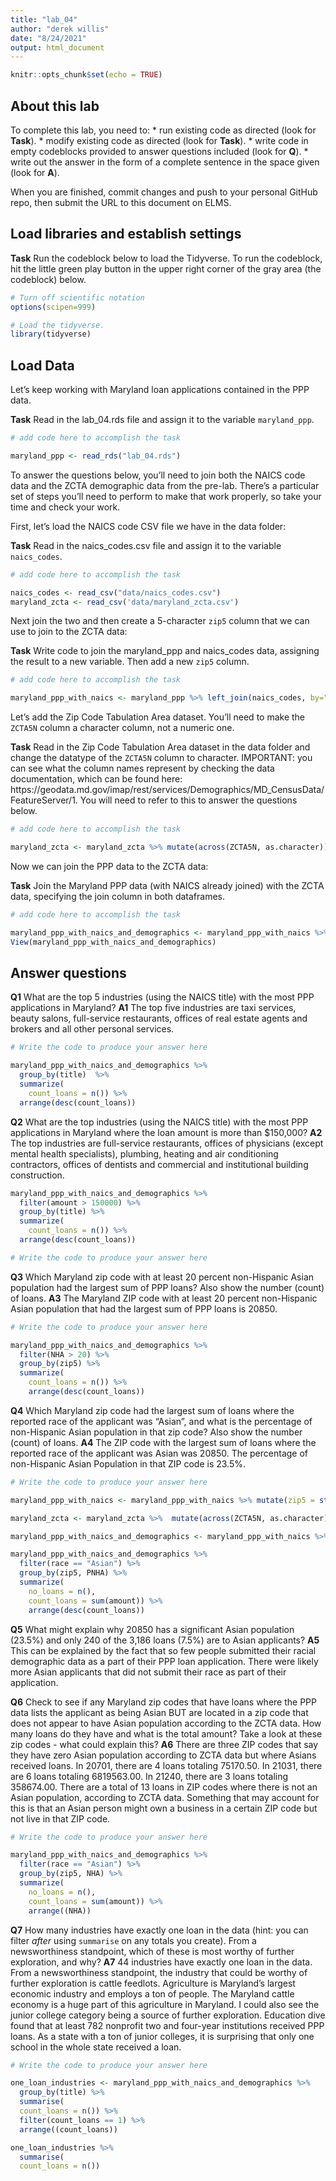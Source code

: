 ```yaml
---
title: "lab_04"
author: "derek willis"
date: "8/24/2021"
output: html_document
---
```


```r
knitr::opts_chunk$set(echo = TRUE)
```

## About this lab

To complete this lab, you need to:
* run existing code as directed (look for **Task**).
* modify existing code as directed (look for **Task**).
* write code in empty codeblocks provided to answer questions included (look for **Q**).
* write out the answer in the form of a complete sentence in the space given (look for **A**).

When you are finished, commit changes and push to your personal GitHub repo, then submit the URL to this document on ELMS.

## Load libraries and establish settings

**Task** Run the codeblock below to load the Tidyverse. To run the codeblock, hit the little green play button in the upper right corner of the gray area (the codeblock) below.

```r
# Turn off scientific notation
options(scipen=999)

# Load the tidyverse.
library(tidyverse)
```

## Load Data

Let's keep working with Maryland loan applications contained in the PPP data.

**Task** Read in the lab_04.rds file and assign it to the variable `maryland_ppp`.

```r
# add code here to accomplish the task

maryland_ppp <- read_rds("lab_04.rds")


```

To answer the questions below, you'll need to join both the NAICS code data and the ZCTA demographic data from the pre-lab. There's a particular set of steps you'll need to perform to make that work properly, so take your time and check your work.

First, let's load the NAICS code CSV file we have in the data folder:

**Task** Read in the naics_codes.csv file and assign it to the variable `naics_codes`.

```r
# add code here to accomplish the task

naics_codes <- read_csv("data/naics_codes.csv")
maryland_zcta <- read_csv('data/maryland_zcta.csv')

```

Next join the two and then create a 5-character `zip5` column that we can use to join to the ZCTA data:

**Task** Write code to join the maryland_ppp and naics_codes data, assigning the result to a new variable. Then add a new `zip5` column.

```r
# add code here to accomplish the task

maryland_ppp_with_naics <- maryland_ppp %>% left_join(naics_codes, by="naics_code") %>%  mutate(zip5 = str_sub(zip, 1, 5))


```

Let's add the Zip Code Tabulation Area dataset. You'll need to make the `ZCTA5N` column a character column, not a numeric one.

**Task** Read in the Zip Code Tabulation Area dataset in the data folder and change the datatype of the `ZCTA5N` column to character. IMPORTANT: you can see what the column names represent by checking the data documentation, which can be found here: https://geodata.md.gov/imap/rest/services/Demographics/MD_CensusData/FeatureServer/1. You will need to refer to this to answer the questions below.

```r
# add code here to accomplish the task

maryland_zcta <- maryland_zcta %>% mutate(across(ZCTA5N, as.character))

```

Now we can join the PPP data to the ZCTA data:

**Task** Join the Maryland PPP data (with NAICS already joined) with the ZCTA data, specifying the join column in both dataframes.

```r
# add code here to accomplish the task

maryland_ppp_with_naics_and_demographics <- maryland_ppp_with_naics %>% left_join(maryland_zcta, by=c("zip"="ZCTA5N"))
View(maryland_ppp_with_naics_and_demographics)

```

## Answer questions

**Q1** What are the top 5 industries (using the NAICS title) with the most PPP applications in Maryland?
**A1** The top five industries are taxi services, beauty salons, full-service restaurants, offices of real estate agents and brokers and all other personal services. 

```r
# Write the code to produce your answer here

maryland_ppp_with_naics_and_demographics %>%
  group_by(title)  %>%
  summarize(
    count_loans = n()) %>%
  arrange(desc(count_loans)) 

```

**Q2** What are the top industries (using the NAICS title) with the most PPP applications in Maryland where the loan amount is more than $150,000?
**A2** The top industries are full-service restaurants, offices of physicians (except mental health specialists), plumbing, heating and air conditioning contractors, offices of dentists and commercial and institutional building construction.

```r

maryland_ppp_with_naics_and_demographics %>%
  filter(amount > 150000) %>%
  group_by(title) %>%
  summarize(
    count_loans = n()) %>%
  arrange(desc(count_loans)) 

# Write the code to produce your answer here

```

**Q3** Which Maryland zip code with at least 20 percent non-Hispanic Asian population had the largest sum of PPP loans? Also show the number (count) of loans.
**A3** The Maryland ZIP code with at least 20 percent non-Hispanic Asian population that had the largest sum of PPP loans is 20850. 

```r
# Write the code to produce your answer here

maryland_ppp_with_naics_and_demographics %>%
  filter(NHA > 20) %>%
  group_by(zip5) %>%
  summarize(
    count_loans = n()) %>%
    arrange(desc(count_loans)) 

```

**Q4** Which Maryland zip code had the largest sum of loans where the reported race of the applicant was "Asian", and what is the percentage of non-Hispanic Asian population in that zip code? Also show the number (count) of loans.
**A4** The ZIP code with the largest sum of loans where the reported race of the applicant was Asian was 20850. The percentage of non-Hispanic Asian Population in that ZIP code is 23.5%.

```r
# Write the code to produce your answer here

maryland_ppp_with_naics <- maryland_ppp_with_naics %>% mutate(zip5 = str_sub(zip, 1, 5))

maryland_zcta <- maryland_zcta %>%  mutate(across(ZCTA5N, as.character))

maryland_ppp_with_naics_and_demographics <- maryland_ppp_with_naics %>% left_join(maryland_zcta, by=c("zip5"="ZCTA5N"))

maryland_ppp_with_naics_and_demographics %>% 
  filter(race == "Asian") %>%
  group_by(zip5, PNHA) %>%
  summarize(
    no_loans = n(),
    count_loans = sum(amount)) %>%
    arrange(desc(count_loans))

```

**Q5** What might explain why 20850 has a significant Asian population (23.5%) and only 240 of the 3,186 loans (7.5%) are to Asian applicants?
**A5** This can be explained by the fact that so few people submitted their racial demographic data as a part of their PPP loan application. There were likely more Asian applicants that did not submit their race as part of their application. 


**Q6** Check to see if any Maryland zip codes that have loans where the PPP data lists the applicant as being Asian BUT are located in a zip code that does not appear to have Asian population according to the ZCTA data. How many loans do they have and what is the total amount? Take a look at these zip codes - what could explain this?
**A6** There are three ZIP codes that say they have zero Asian population according to ZCTA data but where Asians received loans. In 20701, there are 4 loans totaling 75170.50. In 21031, there are 6 loans totaling 6819563.00. In 21240, there are 3 loans totaling 358674.00. There are a total of 13 loans in ZIP codes where there is not an Asian population, according to ZCTA data. Something that may account for this is that an Asian person might own a business in a certain ZIP code but not live in that ZIP code.

```r
# Write the code to produce your answer here

maryland_ppp_with_naics_and_demographics %>% 
  filter(race == "Asian") %>%
  group_by(zip5, NHA) %>%
  summarize(
    no_loans = n(),
    count_loans = sum(amount)) %>%
    arrange((NHA))

```

**Q7** How many industries have exactly one loan in the data (hint: you can filter _after_ using `summarise` on any totals you create). From a newsworthiness standpoint, which of these is most worthy of further exploration, and why?
**A7** 44 industries have exactly one loan in the data. From a newsworthiness standpoint, the industry that could be worthy of further exploration is cattle feedlots. Agriculture is Maryland's largest economic industry and employs a ton of people. The Maryland cattle economy is a huge part of this agriculture in Maryland. I could also see the junior college category being a source of further exploration. Education dive found that at least 782 nonprofit two and four-year institutions received PPP loans. As a state with a ton of junior colleges, it is surprising that only one school in the whole state received a loan. 

```r
# Write the code to produce your answer here

one_loan_industries <- maryland_ppp_with_naics_and_demographics %>%
  group_by(title) %>%
  summarise(
  count_loans = n()) %>%
  filter(count_loans == 1) %>%
  arrange((count_loans)) 

one_loan_industries %>%
  summarise(
  count_loans = n())

```

